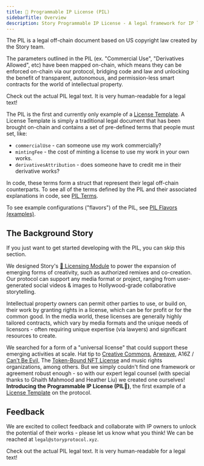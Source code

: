 ```yaml
---
title: 💊 Programmable IP License (PIL)
sidebarTitle: Overview
description: Story Programmable IP License - A legal framework for IP licensing on-chain
---
```


The PIL is a legal off-chain document based on US copyright law created by the Story team.

The parameters outlined in the PIL (ex. "Commercial Use", "Derivatives Allowed", etc) have been mapped on-chain, which means they can be enforced on-chain via our protocol, bridging code and law and unlocking the benefit of transparent, autonomous, and permission-less smart contracts for the world of intellectual property.

<CardGroup cols={1}>
  <Card
    title="PIL Legal Text"
    href="https://github.com/piplabs/pil-document/blob/v1.3.0/Story%20Foundation%20-%20Programmable%20IP%20License%20(1.31.25).pdf"
    icon="scroll"
    color="#ccb092"
  >
    Check out the actual PIL legal text. It is very human-readable for a legal
    text!
  </Card>
</CardGroup>

The PIL is the first and currently only example of a [License Template](/concepts/licensing-module/license-template). A License Template is simply a traditional legal document that has been brought on-chain and contains a set of pre-defined terms that people must set, like:

- `commercialUse` - can someone use my work commercially?
- `mintingFee` - the cost of minting a license to use my work in your own works.
- `derivativesAttribution` - does someone have to credit me in their derivative works?

In code, these terms form a struct that represent their legal off-chain counterparts. To see all of the terms defined by the PIL and their associated explanations in code, see [PIL Terms](/concepts/programmable-ip-license/pil-terms).

To see example configurations ("flavors") of the PIL, see [PIL Flavors (examples)](/concepts/programmable-ip-license/pil-flavors).

## The Background Story

<Note>

If you just want to get started developing with the PIL, you can skip this section.

</Note>

We designed Story's [📜 Licensing Module](/concepts/licensing-module/overview) to power the expansion of emerging forms of creativity, such as authorized remixes and co-creation. Our protocol can support any media format or project, ranging from user-generated social videos & images to Hollywood-grade collaborative storytelling.

Intellectual property owners can permit other parties to use, or build on, their work by granting rights in a license, which can be for profit or for the common good. In the media world, these licenses are generally highly tailored contracts, which vary by media formats and the unique needs of licensors - often requiring unique expertise (via lawyers) and significant resources to create.

We searched for a form of a "universal license" that could support these emerging activities at scale. Hat tip to [Creative Commons](https://creativecommons.org/mission/), [Arweave](https://mirror.xyz/0x64eA438bd2784F2C52a9095Ec0F6158f847182d9/AjNBmiD4A4Sw-ouV9YtCO6RCq0uXXcGwVJMB5cdfbhE), A16Z / [Can't Be Evil,](https://a16zcrypto.com/posts/article/introducing-nft-licenses/) The [Token-Bound NFT License](https://james.grimmelmann.net/files/articles/token-bound-nft-license.pdf) and music rights organizations, among others. But we simply couldn't find one framework or agreement robust enough - so with our expert legal counsel (with special thanks to Ghaith Mahmood and Heather Liu) we created one ourselves! **Introducing the Programmable IP License (PIL:pill:)**, the first example of a [License Template](/concepts/licensing-module/license-template) on the protocol.

## Feedback

We are excited to collect feedback and collaborate with IP owners to unlock the potential of their works - please let us know what you think! We can be reached at `legal@storyprotocol.xyz`.

<CardGroup cols={1}>
  <Card
    title="PIL Legal Text"
    href="https://github.com/piplabs/pil-document/blob/v1.3.0/Story%20Foundation%20-%20Programmable%20IP%20License%20(1.31.25).pdf"
    icon="scroll"
    color="#ccb092"
  >
    Check out the actual PIL legal text. It is very human-readable for a legal
    text!
  </Card>
</CardGroup>
